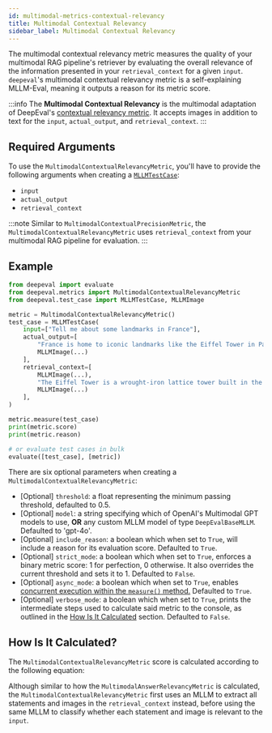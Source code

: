 ```yaml
---
id: multimodal-metrics-contextual-relevancy
title: Multimodal Contextual Relevancy
sidebar_label: Multimodal Contextual Relevancy
---
```



The multimodal contextual relevancy metric measures the quality of your multimodal RAG pipeline's retriever by evaluating the overall relevance of the information presented in your `retrieval_context` for a given `input`. `deepeval`'s multimodal contextual relevancy metric is a self-explaining MLLM-Eval, meaning it outputs a reason for its metric score.

:::info
The **Multimodal Contextual Relevancy** is the multimodal adaptation of DeepEval's [contextual relevancy metric](/docs/metrics-contextual-relevancy). It accepts images in addition to text for the `input`, `actual_output`, and `retrieval_context`.
:::

## Required Arguments

To use the `MultimodalContextualRelevancyMetric`, you'll have to provide the following arguments when creating a [`MLLMTestCase`](/docs/evaluation-test-cases#mllm-test-case):

- `input`
- `actual_output`
- `retrieval_context`

:::note
Similar to `MultimodalContextualPrecisionMetric`, the `MultimodalContextualRelevancyMetric` uses `retrieval_context` from your multimodal RAG pipeline for evaluation.
:::

## Example

```python
from deepeval import evaluate
from deepeval.metrics import MultimodalContextualRelevancyMetric
from deepeval.test_case import MLLMTestCase, MLLMImage

metric = MultimodalContextualRelevancyMetric()
test_case = MLLMTestCase(
    input=["Tell me about some landmarks in France"],
    actual_output=[
        "France is home to iconic landmarks like the Eiffel Tower in Paris.",
        MLLMImage(...)
    ],
    retrieval_context=[
        MLLMImage(...),
        "The Eiffel Tower is a wrought-iron lattice tower built in the late 19th century.",
        MLLMImage(...)
    ],
)

metric.measure(test_case)
print(metric.score)
print(metric.reason)

# or evaluate test cases in bulk
evaluate([test_case], [metric])
```

There are six optional parameters when creating a `MultimodalContextualRelevancyMetric`:

- [Optional] `threshold`: a float representing the minimum passing threshold, defaulted to 0.5.
- [Optional] `model`: a string specifying which of OpenAI's Multimodal GPT models to use, **OR** any custom MLLM model of type `DeepEvalBaseMLLM`. Defaulted to 'gpt-4o'.
- [Optional] `include_reason`: a boolean which when set to `True`, will include a reason for its evaluation score. Defaulted to `True`.
- [Optional] `strict_mode`: a boolean which when set to `True`, enforces a binary metric score: 1 for perfection, 0 otherwise. It also overrides the current threshold and sets it to 1. Defaulted to `False`.
- [Optional] `async_mode`: a boolean which when set to `True`, enables [concurrent execution within the `measure()` method.](/docs/metrics-introduction#measuring-metrics-in-async) Defaulted to `True`.
- [Optional] `verbose_mode`: a boolean which when set to `True`, prints the intermediate steps used to calculate said metric to the console, as outlined in the [How Is It Calculated](#how-is-it-calculated) section. Defaulted to `False`.

## How Is It Calculated?

The `MultimodalContextualRelevancyMetric` score is calculated according to the following equation:

<Equation formula="\text{Multimodal Contextual Relevancy} = \frac{\text{Number of Relevant Statements}}{\text{Total Number of Statements}}" />

Although similar to how the `MultimodalAnswerRelevancyMetric` is calculated, the `MultimodalContextualRelevancyMetric` first uses an MLLM to extract all statements and images in the `retrieval_context` instead, before using the same MLLM to classify whether each statement and image is relevant to the `input`.
